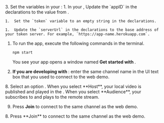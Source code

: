 <PlatformWrapper platform="electron">
3. Set the variables in your <Vpl k="CLIENT" />:
    1.  In your <Vpl k="CLIENT" />, Update the `appID` in the declarations to the value from <Vg k="CONSOLE" /> .

    1.  Set the `token` variable to an empty string in the declarations.

    1.  Update the `serverUrl` in the declarations to the base address of your token server. For example, `https://app-name.herokuapp.com`.

1.  To run the app, execute the following commands in the terminal.

    ``` bash
    npm start
    ```
    You see your app opens a window named **Get started with <Vpd k="PRODUCT"/>**.
    
1.  **If you are developing with <Vg k="VSDK" />**: enter the same channel name in the UI text box that you used to connect to the <Vg k="COMPANY" /> web demo.

<ProductWrapper product="interactive-live-streaming">
8.  Select an option . When you select **Host**, your local video is published and played in the <Vpl k="CLIENT" />. When you select **Audience**, your <Vpl k="CLIENT" /> subscribes to and plays to the remote stream. 

9. Press **Join** to connect to the same channel as the web demo.
</ProductWrapper>

<ProductWrapper notAllowed="interactive-live-streaming">
8. Press **Join** to connect to the same channel as the web demo.
</ProductWrapper>

</PlatformWrapper>
